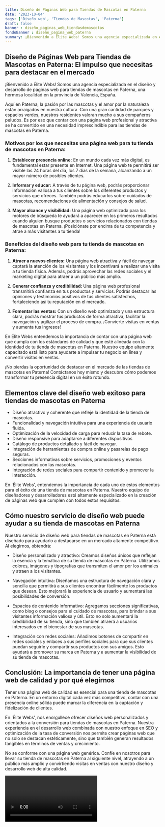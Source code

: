```yaml
---
title: Diseño de Páginas Web para Tiendas de Mascotas en Paterna
date: '2023-10-04'
tags: ['Diseño web', 'Tiendas de Mascotas', 'Paterna']
draft: false
banner : diseño_paginas_web_tiendasdemascotas
fondoBanner : diseño_pagina_web_paterna
summary: ¡Bienvenido a Élite Webs! Somos una agencia especializada en el diseño y desarrollo de páginas web para tiendas de mascotas en Paterna, una hermosa localidad en la provincia de Valencia, España.
---
```


## Diseño de Páginas Web para Tiendas de Mascotas en Paterna: El impulso que necesitas para destacar en el mercado

¡Bienvenido a Élite Webs! Somos una agencia especializada en el diseño y desarrollo de páginas web para tiendas de mascotas en Paterna, una hermosa localidad en la provincia de Valencia, España.

Aquí en Paterna, la pasión por las mascotas y el amor por la naturaleza están arraigados en nuestra cultura. Con una gran cantidad de parques y espacios verdes, nuestros residentes valoran mucho a sus compañeros peludos. Es por eso que contar con una página web profesional y atractiva se ha convertido en una necesidad imprescindible para las tiendas de mascotas en Paterna.

### Motivos por los que necesitas una página web para tu tienda de mascotas en Paterna:

1. **Establecer presencia online:** En un mundo cada vez más digital, es fundamental estar presente en Internet. Una página web te permitirá ser visible las 24 horas del día, los 7 días de la semana, alcanzando a un mayor número de posibles clientes.

2. **Informar y educar:** A través de tu página web, podrás proporcionar información valiosa a tus clientes sobre los diferentes productos y servicios que ofreces. También podrás educarlos sobre cuidados de mascotas, recomendaciones de alimentación y consejos de salud.

3. **Mayor alcance y visibilidad:** Una página web optimizada para los motores de búsqueda te ayudará a aparecer en los primeros resultados cuando alguien busque productos o servicios relacionados con tiendas de mascotas en Paterna. ¡Posiciónate por encima de tu competencia y atrae a más visitantes a tu tienda!

### Beneficios del diseño web para tu tienda de mascotas en Paterna:

1. **Atraer a nuevos clientes:** Una página web atractiva y fácil de navegar captará la atención de los visitantes y los incentivará a realizar una visita a tu tienda física. Además, podrás aprovechar las redes sociales y el marketing digital para atraer a un público más amplio.

2. **Generar confianza y credibilidad:** Una página web profesional transmitirá confianza en tus productos y servicios. Podrás destacar las opiniones y testimonios positivos de tus clientes satisfechos, fortaleciendo así tu reputación en el mercado.

3. **Fomentar las ventas:** Con un diseño web optimizado y una estructura clara, podrás mostrar tus productos de forma atractiva, facilitar la navegación y agilizar el proceso de compra. ¡Convierte visitas en ventas y aumenta tus ingresos!

En Élite Webs entendemos la importancia de contar con una página web que cumpla con los estándares de calidad y que esté alineada con la identidad de tu tienda de mascotas en Paterna. Nuestro equipo altamente capacitado está listo para ayudarte a impulsar tu negocio en línea y convertir visitas en ventas.

¡No pierdas la oportunidad de destacar en el mercado de las tiendas de mascotas en Paterna! Contáctanos hoy mismo y descubre cómo podemos transformar tu presencia digital en un éxito rotundo.

<GifSeo />

<Cta />

## Elementos clave del diseño web exitoso para tiendas de mascotas en Paterna

- Diseño atractivo y coherente que refleje la identidad de la tienda de mascotas.
- Funcionalidad y navegación intuitiva para una experiencia de usuario fluida.
- Optimización de la velocidad de carga para reducir la tasa de rebote.
- Diseño responsive para adaptarse a diferentes dispositivos.
- Catálogo de productos detallado y fácil de navegar.
- Integración de herramientas de compra online y pasarelas de pago seguras.
- Secciones informativas sobre servicios, promociones y eventos relacionados con las mascotas.
- Integración de redes sociales para compartir contenido y promover la interacción.

En 'Élite Webs', entendemos la importancia de cada uno de estos elementos para el éxito de una tienda de mascotas en Paterna. Nuestro equipo de diseñadores y desarrolladores está altamente especializado en la creación de páginas web que cumplen con todos estos requisitos.

## Cómo nuestro servicio de diseño web puede ayudar a su tienda de mascotas en Paterna

Nuestro servicio de diseño web para tiendas de mascotas en Paterna está diseñado para ayudarlo a destacarse en un mercado altamente competitivo. Al elegirnos, obtendrá:

- Diseño personalizado y atractivo: Creamos diseños únicos que reflejan la esencia y la temática de su tienda de mascotas en Paterna. Utilizamos colores, imágenes y tipografías que transmiten el amor por los animales y atraen a los visitantes.

- Navegación intuitiva: Diseñamos una estructura de navegación clara y sencilla que permitirá a sus clientes encontrar fácilmente los productos que desean. Esto mejorará la experiencia de usuario y aumentará las posibilidades de conversión.

- Espacios de contenido informativo: Agregamos secciones significativas, como blog o consejos para el cuidado de mascotas, para brindar a sus visitantes información valiosa y útil. Esto no solo aumentará la credibilidad de su tienda, sino que también atraerá a usuarios interesados en el bienestar de sus mascotas.

- Integración con redes sociales: Añadimos botones de compartir en redes sociales y enlaces a sus perfiles sociales para que sus clientes puedan seguirle y compartir sus productos con sus amigos. Esto ayudará a promover su marca en Paterna y a aumentar la visibilidad de su tienda de mascotas.

## Conclusión: La importancia de tener una página web de calidad y por qué elegirnos

Tener una página web de calidad es esencial para una tienda de mascotas en Paterna. En un entorno digital cada vez más competitivo, contar con una presencia online sólida puede marcar la diferencia en la captación y fidelización de clientes.

En 'Élite Webs', nos enorgullece ofrecer diseños web personalizados y orientados a la conversión para tiendas de mascotas en Paterna. Nuestra experiencia en el desarrollo web combinada con nuestro enfoque en SEO y optimización de la tasa de conversión nos permite crear páginas web que no solo se destacan estéticamente, sino que también generan resultados tangibles en términos de ventas y crecimiento.

No se conforme con una página web genérica. Confíe en nosotros para llevar su tienda de mascotas en Paterna al siguiente nivel, atrayendo a un público más amplio y convirtiendo visitas en ventas con nuestro diseño y desarrollo web de alta calidad.

<Video />

<CtaBot job='Tiendas de Mascotas' city='Paterna'/>

<Gmaps query='Paterna+españa+maps' />